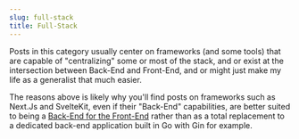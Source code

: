```yaml
---
slug: full-stack
title: Full-Stack
---
```

Posts in this category usually center on frameworks (and some tools) that are capable of "centralizing" some or most of the stack, and or exist at the intersection between Back-End and Front-End, and or might just make my life as a generalist that much easier. 

The reasons above is likely why you'll find posts on frameworks such as Next.Js and SvelteKit, even if their "Back-End" capabilities, are better suited to being a [Back-End for the Front-End](https://samnewman.io/patterns/architectural/bff/) rather than as a total replacement to a dedicated back-end application built in Go with Gin for example.
